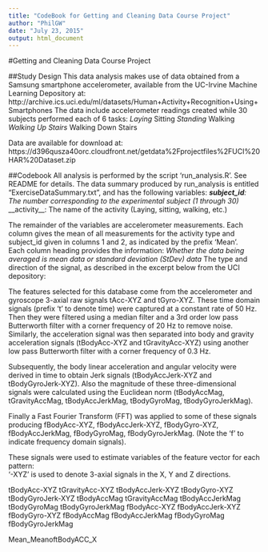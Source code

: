 ```yaml
---
title: "CodeBook for Getting and Cleaning Data Course Project"
author: "PhilGW"
date: "July 23, 2015"
output: html_document
---
```


#Getting and Cleaning Data Course Project

##Study Design
This data analysis makes use of data obtained from a Samsung smartphone accelerometer, available from the UC-Irvine Machine Learning Depository at:
http://archive.ics.uci.edu/ml/datasets/Human+Activity+Recognition+Using+Smartphones
The data include accelerometer readings created while 30 subjects performed each of 6 tasks:
*Laying
*Sitting
*Standing 
*Walking
*Walking Up Stairs
*Walking Down Stairs

Data are available for download at:
https://d396qusza40orc.cloudfront.net/getdata%2Fprojectfiles%2FUCI%20HAR%20Dataset.zip

##Codebook
All analysis is performed by the script 'run_analysis.R'. See README for details.
The data summary produced by run_analysis is entitled "ExerciseDataSummary.txt", and has the following variables:
*__subject_id__: The number corresponding to the experimental subject (1 through 30)
*__activity__: The name of the activity (Laying, sitting, walking, etc.)

The remainder of the variables are accelerometer measurements. Each column gives the mean of all measurements for the activity type and subject_id given in columns 1 and 2, as indicated by the prefix 'Mean'.  
Each column heading provides the information:
*Whether the data being averaged is mean data or standard deviation (StDev) data
*The type and direction of the signal, as described in the excerpt below from the UCI depository:

The features selected for this database come from the accelerometer and gyroscope 3-axial raw signals tAcc-XYZ and tGyro-XYZ. These time domain signals (prefix 't' to denote time) were captured at a constant rate of 50 Hz. Then they were filtered using a median filter and a 3rd order low pass Butterworth filter with a corner frequency of 20 Hz to remove noise. Similarly, the acceleration signal was then separated into body and gravity acceleration signals (tBodyAcc-XYZ and tGravityAcc-XYZ) using another low pass Butterworth filter with a corner frequency of 0.3 Hz. 

Subsequently, the body linear acceleration and angular velocity were derived in time to obtain Jerk signals (tBodyAccJerk-XYZ and tBodyGyroJerk-XYZ). Also the magnitude of these three-dimensional signals were calculated using the Euclidean norm (tBodyAccMag, tGravityAccMag, tBodyAccJerkMag, tBodyGyroMag, tBodyGyroJerkMag). 

Finally a Fast Fourier Transform (FFT) was applied to some of these signals producing fBodyAcc-XYZ, fBodyAccJerk-XYZ, fBodyGyro-XYZ, fBodyAccJerkMag, fBodyGyroMag, fBodyGyroJerkMag. (Note the 'f' to indicate frequency domain signals). 

These signals were used to estimate variables of the feature vector for each pattern:  
'-XYZ' is used to denote 3-axial signals in the X, Y and Z directions.

tBodyAcc-XYZ
tGravityAcc-XYZ
tBodyAccJerk-XYZ
tBodyGyro-XYZ
tBodyGyroJerk-XYZ
tBodyAccMag
tGravityAccMag
tBodyAccJerkMag
tBodyGyroMag
tBodyGyroJerkMag
fBodyAcc-XYZ
fBodyAccJerk-XYZ
fBodyGyro-XYZ
fBodyAccMag
fBodyAccJerkMag
fBodyGyroMag
fBodyGyroJerkMag





Mean_MeanoftBodyACC_X






